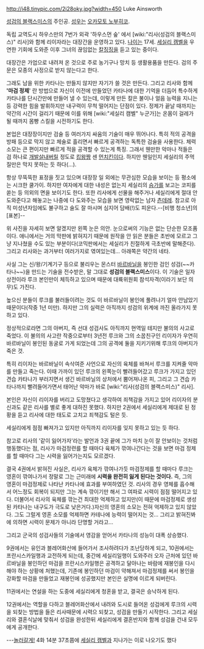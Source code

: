 http://i48.tinypic.com/2i28oky.jpg?width=450
Luke Ainsworth 

[[성검의 블랙스미스]]의 주인공. [[성우]]는 [[오카모토 노부히코]].

독립 교역도시 하우스만의 7번가 외곽 '하우스먼 숲' 에서 [wiki:"리사(성검의 블랙스미스)" 리사]와 함께 리이자라는 대장간을 운영하고 있다. [[나이]]는 17세. [[세실리 캠벨]]을 우연한 기회에 도와준 이후 그녀의 끊임없는 [[칼]][[징징]]을 듣고 있는 중이다.

대장간은 가업으로 내려져 온 것으로 주로 농기구나 망치 등 생활용품을 만든다. 검의 주문은 모종의 사정으로 받지 않는다고 한다.

그래도 남을 위한 카타나는 만들지 않지만 자기가 쓸 것은 만든다. 그리고 리사와 함께 ''''마검 정제'''' 란 방법으로 자신이 이전에 만들었던 카타나에 대한 기억을 더듬어 특수하게 카타나를 단시간만에 만들어 낼 수 있는데, 이렇게 만든 칼은 불이나 얼음 능력을 지니는 등 강력한 힘을 발휘하지만 내구력이 무척 떨어지는 단점이 있다. 정제가 끝날 때까지는 약간의 시간이 걸리기 때문에 이를 위해 [wiki:"세실리 캠벨" 누군가]는 온몸이 걸레가 될 때까지 몸빵 스킬을 시전하기도 한다.

본업은 대장장이지만 검술 등 여러가지 싸움의 기술이 매우 뛰어나다. 특히 적의 공격을 방패 등으로 막지 않고 체술로 흘리면서 빠르게 공격하는 독특한 검술을 사용한다. 체력소모는 큰 편이지만 빠르게 적을 공격할 수 있는게 특징. 그래서 웬만한 악마나 적들은 검 하나로 [[개발살]]내버릴 정도로 [[킹왕짱]] 센 [[먼치킨]]이다. 하지만 웬일인지 세실리의 주먹질만은 막지 못하는 듯 하다(...).

항상 무뚝뚝한 표정을 짓고 있으며 대장장 일 외에는 무관심한 모습을 보이는 등 평소에는 시크한 쿨가이. 하지만 여자에게 대한 내성은 없는지 세실리의 [[슴가]]를 보고는 코피를 쏟는 등 의외의 면을 보이기도 한다. 또한 리사에게 선물을 해주거나 세실리에게 절대 안 도와준다고 해놓고는 나중에 다 도와주는 모습을 보면 영락없는 남자 [[츤데레]]. 참고로 아직 미성년자임에도 불구하고 술도 잘 마시며 심지어 담배(!)도 피운다.--[비행 청소년]의 [표본]-- 

위 사진을 자세히 보면 알겠지만 왼쪽 눈은 의안. 눈으로써의 기능은 없는 단순한 모조품이다. 애니에서는 거의 막판에 밝혀지기 때문에 원작을 안 읽은 분들은 초반에 모르고 그냥 지나쳤을 수도 있는 부분이다(코믹판에서는 세실리가 친절하게 극초반에 말해준다). 그리고 리사와는 과거부터 여러가지로 엮여있는데... 아래쪽은 약간의 네타.

사실 그는 신/왕/기계기구 등으로 불리우는 몬스터 [[바르바닐]]을 봉인한 검인 성검(~~카타나~~)을 만드는 기술을 전수받은, 말 그대로 '''성검의 블랙스미스'''이다. 이 기술은 일자상전이라 루크 본인만이 체득하고 있으며 때문에 대륙위원회 참석자격(이라기 보단 의무)도 가진다. 

높으신 분들이 루크를 불러들이려는 것도 이 바르바닐이 봉인에 풀려나기 얼마 안남았기 때문이다(작중 1년 미만). 하지만 그의 실력은 아직까지 성검의 위계에 까진 올라가지 못하고 있다. 

정상적으로라면 그의 아버지, 즉 선대 성검사도 아직까지 현역일 테지만 불의의 사고로 죽었다. 이 불의의 사고란 작중으로부터 3년전 루크와 그의 소꿉친구인 리이자가 우연히 바르바닐이 봉인된 동굴로 가게 되었는데 그의 공격에 둘을 지키기위해 루크의 아버지가 죽은 것. 

특히 리이자는 바르바닐이 속삭여준 사언으로 자신의 육체를 바쳐서 루크를 지켜줄 악마를 만들고 죽는다. 이때 가까이 있던 루크의 왼쪽눈이 빨려들어갔고 루크가 가지고 있던 견습 카타나가 부러지면서 생긴 바르바닐의 상처에서 뿜어져나온 피, 그리고 그 견습 카타나까지 빨려들어가면서 태어난 악마가 바로 [wiki:"리사(성검의 블랙스미스)" 리사].

본인은 자신이 리이자를 버리고 도망쳤다고 생각하여 죄책감을 가지고 있어 리이자의 분신과도 같은 리사를 별로 좋게 대하진 못했다. 하지만 2권에서 세실리에게 제대로 된 정황을 듣고 리사에 대한 태도로 고치고 죄책감도 털은 듯.  

세실리에게 점점 빠져가고 있지만 아직까지 리이자를 잊지 못하고 있는 듯 하다. 

참고로 리사의 '같이 잃어가자'라는 발언과 3권 끝에 그가 마치 눈이 잘 안보이는 것처럼 행동했다는 점, 리사가 마검정련를 할 때마다 육체가 깎여나간다는 것을 보면 마검 정제를 할 때마다 그는 시력을 잃어가는지도 모르겠다. 

결국 4권에서 밝혀진 사실은, 리사가 육체가 깎여나가듯 마검정제를 할 때마다 루크는 영혼이 깎여나가서 정말로 그는 근미래에 '''시력을 완전히 잃게 된다는 것이다.'''  즉, 그의 영혼이 마검정제로 나타난 카타나에 효과를 부여하였던 것. 리사의 경우 영체를 흡수해서 어느정도 회복이 되지만 그는 계속 깎이기만 해서 그 여파로 시력이 점점 떨어지고 있다. 더불어서 리사의 육체를 깎는건 최대한 억제하고 있지만(이 때문에 마검정제로 생성된 카타나는 내구도가 극도로 낮은거다.)자신의 영혼의 소모는 전혀 억제하고 있지 않았다. 그도 그럴게 영혼 소모를 억제하면 카테나에 능력이 떨어지는 것... 그리고 밝혀진봐에 의하면 시력이 문제가 아니라 단명할 거라고... 

그리고 군국의 성검사들의 기술에서 영감을 얻어서 카타나의 성능이 대폭 상승했다.

9권에서는 유인과 블레어화산에 들어가서 조사하려다가 조난당하게 되고, 10권에서는 프란시스카일행과 교전하게 되는데, 중간에 세실리일행이 도와주러 오자 근처에 있던 바르바닐을 봉인하던 마검을 프란시스카일행은 공격하고 달아나는 바람에 재봉인을 다시 해야 하는 상황에 처했는데, 기존에 봉인하던 마검이 약해져서 마검정제를 써서 봉인을 강화할 마검을 만들었고 재봉인에 성공했지만 본인은 실명에 이르게 되버린다.

11권에서는 연설을 하는 도중에 세실리에게 청혼을 받고, 결국은 승낙하게 된다.

12권에서는 역할을 다하고 블레어화산에서 내려와 도시로 들어온 성검에게 루크의 시력을 되찾는 방법을 들은 리사때문에 시력으 되찾고, 성검을 만들기 시작한다. 그리고 세실리와 결혼식날에 맞춰서 성검을 완성한뒤 세실리에게 결혼반지와 함께 성검을 건내 모두에게 공개한다.


---[[놀러갈게!]] 4화 14분 37초쯤에 [[세실리 캠벨]]과 지나가는 이로 나오기도 했다
